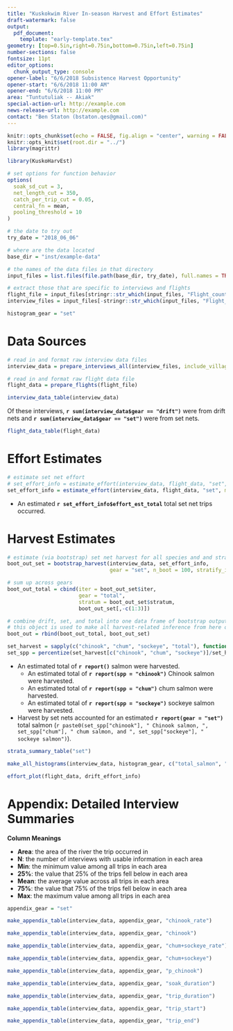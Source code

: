 ```yaml
---
title: "Kuskokwim River In-season Harvest and Effort Estimates"
draft-watermark: false
output: 
  pdf_document:
    template: "early-template.tex"
geometry: [top=0.5in,right=0.75in,bottom=0.75in,left=0.75in]
number-sections: false
fontsize: 11pt
editor_options: 
  chunk_output_type: console
opener-label: "6/6/2018 Subsistence Harvest Opportunity"
opener-start: "6/6/2018 11:00 AM"
opener-end: "6/6/2018 11:00 PM"
area: "Tuntutuliak -- Akiak"
special-action-url: http://example.com
news-release-url: http://example.com
contact: "Ben Staton (bstaton.qes@gmail.com)"
---
```


```r
knitr::opts_chunk$set(echo = FALSE, fig.align = "center", warning = FALSE, fig.pos = "H", out.extra = "")
knitr::opts_knit$set(root.dir = "../")
library(magrittr)
```

```r
library(KuskoHarvEst)

# set options for function behavior
options(
  soak_sd_cut = 3, 
  net_length_cut = 350, 
  catch_per_trip_cut = 0.05,
  central_fn = mean, 
  pooling_threshold = 10
)

# the date to try out
try_date = "2018_06_06"

# where are the data located
base_dir = "inst/example-data"

# the names of the data files in that directory
input_files = list.files(file.path(base_dir, try_date), full.names = TRUE)

# extract those that are specific to interviews and flights
flight_file = input_files[stringr::str_which(input_files, "Flight_counts")]
interview_files = input_files[-stringr::str_which(input_files, "Flight_counts")]

histogram_gear = "set"
```

# Data Sources {-}

```r
# read in and format raw interview data files
interview_data = prepare_interviews_all(interview_files, include_village = TRUE)

# read in and format raw flight data file
flight_data = prepare_flights(flight_file)
```

```r
interview_data_table(interview_data)
```

Of these interviews, **`r sum(interview_data$gear == "drift")`** were from drift nets and **`r sum(interview_data$gear == "set")`** were from set nets.

```r
flight_data_table(flight_data)
```

# Effort Estimates {-} 

```r
# estimate set net effort
# set_effort_info = estimate_effort(interview_data, flight_data, "set", method = "max_per_stratum")
set_effort_info = estimate_effort(interview_data, flight_data, "set", method = "dbl_exp")
```

* An estimated **`r set_effort_info$effort_est_total`** total set net trips occurred.

# Harvest Estimates {-}

```r
# estimate (via bootstrap) set net harvest for all species and and strata
boot_out_set = bootstrap_harvest(interview_data, set_effort_info,
                                 gear = "set", n_boot = 100, stratify_interviews = FALSE)

# sum up across gears
boot_out_total = cbind(iter = boot_out_set$iter, 
                       gear = "total", 
                       stratum = boot_out_set$stratum,
                       boot_out_set[,-c(1:3)])

# combine drift, set, and total into one data frame of bootstrap output
# this object is used to make all harvest-related inference from here on
boot_out = rbind(boot_out_total, boot_out_set)
```

```r
set_harvest = sapply(c("chinook", "chum", "sockeye", "total"), function(sp) report(sp, gear = "set", CI = FALSE, return_numeric = TRUE))
set_spp = percentize(set_harvest[c("chinook", "chum", "sockeye")]/set_harvest["total"])
```

* An estimated total of **`r report()`** salmon were harvested.
  *  An estimated total of **`r report(spp = "chinook")`** Chinook salmon were harvested.
  *  An estimated total of **`r report(spp = "chum")`** chum salmon were harvested.
  *  An estimated total of **`r report(spp = "sockeye")`** sockeye salmon were harvested.
* Harvest by set nets accounted for an estimated **`r report(gear = "set")`** total salmon (`r paste0(set_spp["chinook"], " Chinook salmon, ", set_spp["chum"], " chum salmon, and ", set_spp["sockeye"], " sockeye salmon")`).

```r
strata_summary_table("set")
```

```r
make_all_histograms(interview_data, histogram_gear, c("total_salmon", "chinook", "chum+sockeye", "trip_duration", "soak_duration", "p_chinook"))
```

```r
effort_plot(flight_data, drift_effort_info)
```

\clearpage
\setcounter{page}{1}
\setcounter{figure}{0}
\setcounter{table}{0}
\renewcommand\thesection{A\arabic{section}}
\renewcommand\thesubsection{A\arabic{section}.\arabic{subsection}}
\renewcommand\thesubsubsection{A\arabic{section}.\arabic{subsection}.\arabic{subsubsection}}
\renewcommand\thepage{A\arabic{page}}
\renewcommand\thefigure{A\arabic{figure}}
\renewcommand\thetable{A\arabic{table}}

# Appendix: Detailed Interview Summaries {-}

**Column Meanings**

* **Area**: the area of the river the trip occurred in
* **N**: the number of interviews with usable information in each area
* **Min**: the minimum value among all trips in each area
* **25%**: the value that 25% of the trips fell below in each area
* **Mean**: the average value across all trips in each area
* **75%**: the value that 75% of the trips fell below in each area
* **Max**: the maximum value among all trips in each area

```r
appendix_gear = "set"
```

```r
make_appendix_table(interview_data, appendix_gear, "chinook_rate")
```

```r
make_appendix_table(interview_data, appendix_gear, "chinook")
```

```r
make_appendix_table(interview_data, appendix_gear, "chum+sockeye_rate")
```

```r
make_appendix_table(interview_data, appendix_gear, "chum+sockeye")
```

```r
make_appendix_table(interview_data, appendix_gear, "p_chinook")
```

```r
make_appendix_table(interview_data, appendix_gear, "soak_duration")
```

```r
make_appendix_table(interview_data, appendix_gear, "trip_duration")
```

```r
make_appendix_table(interview_data, appendix_gear, "trip_start")
```

```r
make_appendix_table(interview_data, appendix_gear, "trip_end")
```
